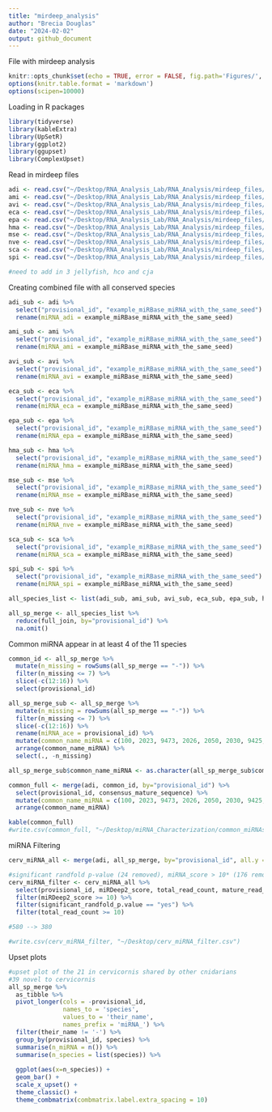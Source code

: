```yaml
---
title: "mirdeep_analysis"
author: "Brecia Douglas"
date: "2024-02-02"
output: github_document
---
```


File with mirdeep analysis

```r
knitr::opts_chunk$set(echo = TRUE, error = FALSE, fig.path='Figures/', dev=c('png', 'pdf'))
options(knitr.table.format = 'markdown')
options(scipen=10000)
```

Loading in R packages
```r
library(tidyverse)
library(kableExtra)
library(UpSetR)
library(ggplot2)
library(ggupset)
library(ComplexUpset)
```

Read in mirdeep files
```r
adi <- read.csv("~/Desktop/RNA_Analysis_Lab/RNA_Analysis/mirdeep_files/result_23_04_2023_t_12_30_38.csv")
ami <- read.csv("~/Desktop/RNA_Analysis_Lab/RNA_Analysis/mirdeep_files/result_23_04_2023_t_12_31_38.csv")
avi <- read.csv("~/Desktop/RNA_Analysis_Lab/RNA_Analysis/mirdeep_files/result_23_04_2023_t_12_34_02.csv")
eca <- read.csv("~/Desktop/RNA_Analysis_Lab/RNA_Analysis/mirdeep_files/result_23_04_2023_t_12_35_03.csv")
epa <- read.csv("~/Desktop/RNA_Analysis_Lab/RNA_Analysis/mirdeep_files/result_23_04_2023_t_12_36_03.csv")
hma <- read.csv("~/Desktop/RNA_Analysis_Lab/RNA_Analysis/mirdeep_files/result_23_04_2023_t_12_37_03.csv")
mse <- read.csv("~/Desktop/RNA_Analysis_Lab/RNA_Analysis/mirdeep_files/result_23_04_2023_t_12_38_04.csv")
nve <- read.csv("~/Desktop/RNA_Analysis_Lab/RNA_Analysis/mirdeep_files/result_23_04_2023_t_12_39_03.csv")
sca <- read.csv("~/Desktop/RNA_Analysis_Lab/RNA_Analysis/mirdeep_files/result_23_04_2023_t_12_40_04.csv")
spi <- read.csv("~/Desktop/RNA_Analysis_Lab/RNA_Analysis/mirdeep_files/result_23_04_2023_t_12_41_04.csv")

#need to add in 3 jellyfish, hco and cja
```

Creating combined file with all conserved species
```r
adi_sub <- adi %>%
  select("provisional_id", "example_miRBase_miRNA_with_the_same_seed") %>%
  rename(miRNA_adi = example_miRBase_miRNA_with_the_same_seed)

ami_sub <- ami %>%
  select("provisional_id", "example_miRBase_miRNA_with_the_same_seed") %>%
  rename(miRNA_ami = example_miRBase_miRNA_with_the_same_seed)

avi_sub <- avi %>%
  select("provisional_id", "example_miRBase_miRNA_with_the_same_seed") %>%
  rename(miRNA_avi = example_miRBase_miRNA_with_the_same_seed)

eca_sub <- eca %>%
  select("provisional_id", "example_miRBase_miRNA_with_the_same_seed") %>%
  rename(miRNA_eca = example_miRBase_miRNA_with_the_same_seed)

epa_sub <- epa %>%
  select("provisional_id", "example_miRBase_miRNA_with_the_same_seed") %>%
  rename(miRNA_epa = example_miRBase_miRNA_with_the_same_seed)

hma_sub <- hma %>%
  select("provisional_id", "example_miRBase_miRNA_with_the_same_seed") %>%
  rename(miRNA_hma = example_miRBase_miRNA_with_the_same_seed)

mse_sub <- mse %>%
  select("provisional_id", "example_miRBase_miRNA_with_the_same_seed") %>%
  rename(miRNA_mse = example_miRBase_miRNA_with_the_same_seed)

nve_sub <- nve %>%
  select("provisional_id", "example_miRBase_miRNA_with_the_same_seed") %>%
  rename(miRNA_nve = example_miRBase_miRNA_with_the_same_seed)

sca_sub <- sca %>%
  select("provisional_id", "example_miRBase_miRNA_with_the_same_seed") %>%
  rename(miRNA_sca = example_miRBase_miRNA_with_the_same_seed)

spi_sub <- spi %>%
  select("provisional_id", "example_miRBase_miRNA_with_the_same_seed") %>%
  rename(miRNA_spi = example_miRBase_miRNA_with_the_same_seed)

all_species_list <- list(adi_sub, ami_sub, avi_sub, eca_sub, epa_sub, hma_sub, mse_sub, nve_sub, sca_sub, spi_sub)

all_sp_merge <- all_species_list %>%
  reduce(full_join, by="provisional_id") %>%
  na.omit()
```

Common miRNA appear in at least 4 of the 11 species
```r
common_id <- all_sp_merge %>%
  mutate(n_missing = rowSums(all_sp_merge == "-")) %>%
  filter(n_missing <= 7) %>%
  slice(-c(12:16)) %>%
  select(provisional_id)

all_sp_merge_sub <- all_sp_merge %>%
  mutate(n_missing = rowSums(all_sp_merge == "-")) %>%
  filter(n_missing <= 7) %>%
  slice(-c(12:16)) %>%
  rename(miRNA_ace = provisional_id) %>%
  mutate(common_name_miRNA = c(100, 2023, 9473, 2026, 2050, 2030, 9425, 2025, 2037, 2036, 2022)) %>%
  arrange(common_name_miRNA) %>%
  select(., -n_missing) 

all_sp_merge_sub$common_name_miRNA <- as.character(all_sp_merge_sub$common_name_miRNA)  

common_full <- merge(adi, common_id, by="provisional_id") %>%
  select(provisional_id, consensus_mature_sequence) %>%
  mutate(common_name_miRNA = c(100, 2023, 9473, 2026, 2050, 2030, 9425, 2025, 2037, 2036, 2022)) %>%
  arrange(common_name_miRNA)

kable(common_full)
#write.csv(common_full, "~/Desktop/miRNA_Characterization/common_miRNAs.csv")
```

miRNA Filtering
```r
cerv_miRNA_all <- merge(adi, all_sp_merge, by="provisional_id", all.y = TRUE)

#significant randfold p-value (24 removed), miRNA_score > 10* (176 removed) and minimum of 10 reads (none removed, all had >10).
cerv_miRNA_filter <- cerv_miRNA_all %>%
  select(provisional_id, miRDeep2_score, total_read_count, mature_read_count, significant_randfold_p.value, consensus_mature_sequence, consensus_star_sequence) %>%
  filter(miRDeep2_score >= 10) %>%
  filter(significant_randfold_p.value == "yes") %>%
  filter(total_read_count >= 10)

#580 --> 380

#write.csv(cerv_miRNA_filter, "~/Desktop/cerv_miRNA_filter.csv")
```

Upset plots
```r
#upset plot of the 21 in cervicornis shared by other cnidarians
#39 novel to cervicornis
all_sp_merge %>%
  as_tibble %>%
  pivot_longer(cols = -provisional_id,
               names_to = 'species',
               values_to = 'their_name',
               names_prefix = 'miRNA_') %>%
  filter(their_name != '-') %>%
  group_by(provisional_id, species) %>%
  summarise(n_miRNA = n()) %>%
  summarise(n_species = list(species)) %>%
  
  ggplot(aes(x=n_species)) +
  geom_bar() +
  scale_x_upset() +
  theme_classic() +
  theme_combmatrix(combmatrix.label.extra_spacing = 10)
```

